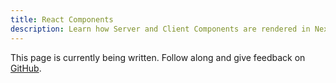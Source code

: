 ```yaml
---
title: React Components
description: Learn how Server and Client Components are rendered in Next.js.
---
```


This page is currently being written. Follow along and give feedback on [GitHub](https://github.com/vercel/next.js/pull/51579).

